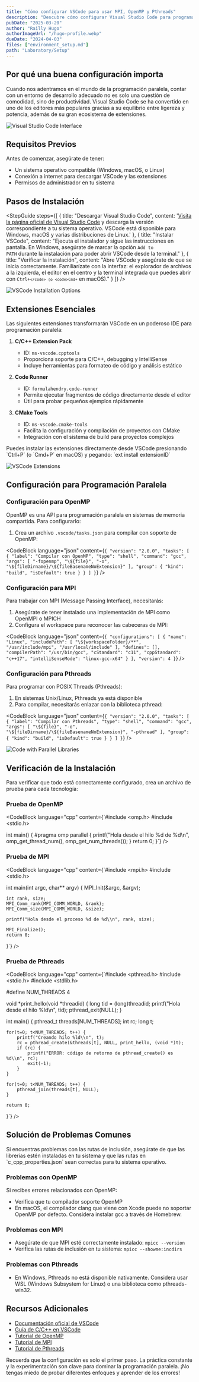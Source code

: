 ```yaml
---
title: "Cómo configurar VSCode para usar MPI, OpenMP y Pthreads"
description: "Descubre cómo configurar Visual Studio Code para programar con MPI, OpenMP y Pthreads. Aprende a instalar extensiones, configurar tareas y resolver problemas comunes."
pubDate: "2025-03-20"
author: "Railly Hugo"
authorImageUrl: "/hugo-profile.webp"
dueDate: "2024-04-03"
files: ["environment_setup.md"]
path: "Laboratory/Setup"
---
```



## Por qué una buena configuración importa

Cuando nos adentramos en el mundo de la programación paralela, contar con un entorno de desarrollo adecuado no es solo una cuestión de comodidad, sino de productividad. Visual Studio Code se ha convertido en uno de los editores más populares gracias a su equilibrio entre ligereza y potencia, además de su gran ecosistema de extensiones.

![Visual Studio Code Interface](/images/guides/vscode-interface.webp)

## Requisitos Previos

Antes de comenzar, asegúrate de tener:
- Un sistema operativo compatible (Windows, macOS, o Linux)
- Conexión a internet para descargar VSCode y las extensiones
- Permisos de administrador en tu sistema

## Pasos de Instalación

<StepGuide
  steps={[
    {
      title: "Descargar Visual Studio Code",
      content: '<a href="https://code.visualstudio.com" target="_blank">Visita la página oficial de Visual Studio Code</a> y descarga la versión correspondiente a tu sistema operativo. VSCode está disponible para Windows, macOS y varias distribuciones de Linux.'
    },
    {
      title: "Instalar VSCode",
      content: "Ejecuta el instalador y sigue las instrucciones en pantalla. En Windows, asegúrate de marcar la opción <code>Add to PATH</code> durante la instalación para poder abrir VSCode desde la terminal."
    },
    {
      title: "Verificar la instalación",
      content: "Abre VSCode y asegúrate de que se inicia correctamente. Familiarízate con la interfaz: el explorador de archivos a la izquierda, el editor en el centro y la terminal integrada que puedes abrir con <code>Ctrl+`</code> (o <code>Cmd+`</code> en macOS)."
    }
  ]}
/>

![VSCode Installation Options](/images/guides/vscode-installation.webp)

## Extensiones Esenciales

Las siguientes extensiones transformarán VSCode en un poderoso IDE para programación paralela:

1. **C/C++ Extension Pack**
   - ID: `ms-vscode.cpptools`
   - Proporciona soporte para C/C++, debugging y IntelliSense
   - Incluye herramientas para formateo de código y análisis estático

2. **Code Runner**
   - ID: `formulahendry.code-runner`
   - Permite ejecutar fragmentos de código directamente desde el editor
   - Útil para probar pequeños ejemplos rápidamente

3. **CMake Tools**
   - ID: `ms-vscode.cmake-tools`
   - Facilita la configuración y compilación de proyectos con CMake
   - Integración con el sistema de build para proyectos complejos

<Alert type="tip">
  Puedes instalar las extensiones directamente desde VSCode presionando `Ctrl+P` (o `Cmd+P` en macOS) y pegando: `ext install extensionID`
</Alert>

![VSCode Extensions](/images/guides/vscode-extensions.webp)

## Configuración para Programación Paralela

### Configuración para OpenMP

OpenMP es una API para programación paralela en sistemas de memoria compartida. Para configurarlo:

1. Crea un archivo `.vscode/tasks.json` para compilar con soporte de OpenMP:

<CodeBlock 
  language="json" 
  content={`{
  "version": "2.0.0",
  "tasks": [
    {
      "label": "Compilar con OpenMP",
      "type": "shell",
      "command": "gcc",
      "args": [
        "-fopenmp",
        "\${file}",
        "-o",
        "\${fileDirname}/\${fileBasenameNoExtension}"
      ],
      "group": {
        "kind": "build",
        "isDefault": true
      }
    }
  ]
}`} 
/>

### Configuración para MPI

Para trabajar con MPI (Message Passing Interface), necesitarás:

1. Asegúrate de tener instalado una implementación de MPI como OpenMPI o MPICH
2. Configura el workspace para reconocer las cabeceras de MPI:

<CodeBlock 
  language="json" 
  content={`{
  "configurations": [
    {
      "name": "Linux",
      "includePath": [
        "\${workspaceFolder}/**",
        "/usr/include/mpi",
        "/usr/local/include"
      ],
      "defines": [],
      "compilerPath": "/usr/bin/gcc",
      "cStandard": "c11",
      "cppStandard": "c++17",
      "intelliSenseMode": "linux-gcc-x64"
    }
  ],
  "version": 4
}`} 
/>

### Configuración para Pthreads

Para programar con POSIX Threads (Pthreads):

1. En sistemas Unix/Linux, Pthreads ya está disponible
2. Para compilar, necesitarás enlazar con la biblioteca pthread:

<CodeBlock 
  language="json" 
  content={`{
  "version": "2.0.0",
  "tasks": [
    {
      "label": "Compilar con Pthreads",
      "type": "shell",
      "command": "gcc",
      "args": [
        "\${file}",
        "-o",
        "\${fileDirname}/\${fileBasenameNoExtension}",
        "-pthread"
      ],
      "group": {
        "kind": "build",
        "isDefault": true
      }
    }
  ]
}`} 
/>

![Code with Parallel Libraries](/images/guides/parallel-code-example.webp)

## Verificación de la Instalación

Para verificar que todo está correctamente configurado, crea un archivo de prueba para cada tecnología:

### Prueba de OpenMP

<CodeBlock 
  language="cpp" 
  content={`#include <omp.h>
#include <stdio.h>

int main() {
    #pragma omp parallel
    {
        printf("Hola desde el hilo %d de %d\\n", 
               omp_get_thread_num(), 
               omp_get_num_threads());
    }
    return 0;
}`} 
/>

### Prueba de MPI

<CodeBlock 
  language="cpp" 
  content={`#include <mpi.h>
#include <stdio.h>

int main(int argc, char** argv) {
    MPI_Init(&argc, &argv);
    
    int rank, size;
    MPI_Comm_rank(MPI_COMM_WORLD, &rank);
    MPI_Comm_size(MPI_COMM_WORLD, &size);
    
    printf("Hola desde el proceso %d de %d\\n", rank, size);
    
    MPI_Finalize();
    return 0;
}`} 
/>

### Prueba de Pthreads

<CodeBlock 
  language="cpp" 
  content={`#include <pthread.h>
#include <stdio.h>
#include <stdlib.h>

#define NUM_THREADS 4

void *print_hello(void *threadid) {
    long tid = (long)threadid;
    printf("Hola desde el hilo %ld\\n", tid);
    pthread_exit(NULL);
}

int main() {
    pthread_t threads[NUM_THREADS];
    int rc;
    long t;
    
    for(t=0; t<NUM_THREADS; t++) {
        printf("Creando hilo %ld\\n", t);
        rc = pthread_create(&threads[t], NULL, print_hello, (void *)t);
        if (rc) {
            printf("ERROR: código de retorno de pthread_create() es %d\\n", rc);
            exit(-1);
        }
    }
    
    for(t=0; t<NUM_THREADS; t++) {
        pthread_join(threads[t], NULL);
    }
    
    return 0;
}`} 
/>

## Solución de Problemas Comunes

<Alert type="warning">
  Si encuentras problemas con las rutas de inclusión, asegúrate de que las librerías estén instaladas en tu sistema y que las rutas en `c_cpp_properties.json` sean correctas para tu sistema operativo.
</Alert>

### Problemas con OpenMP

Si recibes errores relacionados con OpenMP:
- Verifica que tu compilador soporte OpenMP
- En macOS, el compilador clang que viene con Xcode puede no soportar OpenMP por defecto. Considera instalar gcc a través de Homebrew.

### Problemas con MPI

- Asegúrate de que MPI esté correctamente instalado: `mpicc --version`
- Verifica las rutas de inclusión en tu sistema: `mpicc --showme:incdirs`

### Problemas con Pthreads

- En Windows, Pthreads no está disponible nativamente. Considera usar WSL (Windows Subsystem for Linux) o una biblioteca como pthreads-win32.

## Recursos Adicionales

- [Documentación oficial de VSCode](https://code.visualstudio.com/docs)
- [Guía de C/C++ en VSCode](https://code.visualstudio.com/docs/languages/cpp)
- [Tutorial de OpenMP](https://www.openmp.org/resources/tutorials-articles/)
- [Tutorial de MPI](https://mpitutorial.com/)
- [Tutorial de Pthreads](https://computing.llnl.gov/tutorials/pthreads/)

<Alert type="tip">
  Recuerda que la configuración es solo el primer paso. La práctica constante y la experimentación son clave para dominar la programación paralela. ¡No tengas miedo de probar diferentes enfoques y aprender de los errores!
</Alert> 